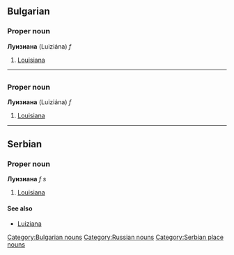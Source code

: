 ==Bulgarian==
[[Category:Bulgarian nouns]]
===Proper noun===
'''Луизиана''' (Luiziána) ''f''
#[[Louisiana]]


----

=={{ru}}==
[[Category:Russian nouns]]
===Proper noun===
'''Луизиана''' (Luiziána) ''f''
#[[Louisiana]]


----

==Serbian==
===Proper noun===
'''Луизиана''' ''f s''
#[[Louisiana]]
====See also====
*[[Luiziana]]
[[Category:Serbian place nouns]]
